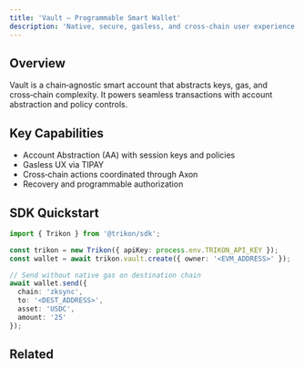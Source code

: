 ```yaml
---
title: 'Vault — Programmable Smart Wallet'
description: 'Native, secure, gasless, and cross‑chain user experience'
---
```


## Overview

Vault is a chain‑agnostic smart account that abstracts keys, gas, and cross‑chain complexity. It powers seamless transactions with account abstraction and policy controls.

## Key Capabilities

- Account Abstraction (AA) with session keys and policies
- Gasless UX via TIPAY
- Cross‑chain actions coordinated through Axon
- Recovery and programmable authorization

## SDK Quickstart

```typescript
import { Trikon } from '@trikon/sdk';

const trikon = new Trikon({ apiKey: process.env.TRIKON_API_KEY });
const wallet = await trikon.vault.create({ owner: '<EVM_ADDRESS>' });

// Send without native gas on destination chain
await wallet.send({
  chain: 'zksync',
  to: '<DEST_ADDRESS>',
  asset: 'USDC',
  amount: '25'
});
```

## Related

<CardGroup cols={2}>
  <Card title="TIPAY (Paymaster)" icon="gas-pump" href="/product-lineup/tipay" />
  <Card title="Axon (Messaging)" icon="arrows-rotate" href="/product-lineup/axon" />
</CardGroup>

